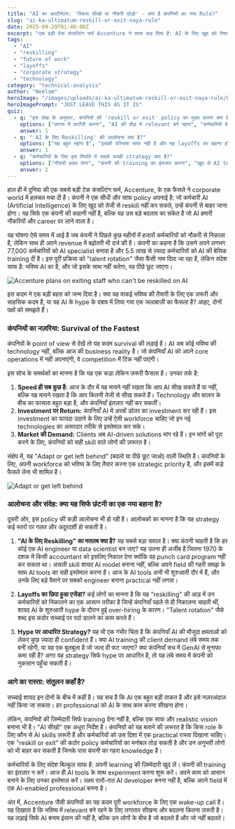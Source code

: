 ```yaml
---
title: "AI का अल्टीमेटम: 'स्किल सीखो या नौकरी छोड़ो' - क्या है कंपनियों का नया Rule?"
slug: "ai-ka-ultimatum-reskill-or-exit-naya-rule"
date: 2025-09-29T01:48:00Z
excerpt: "एक बड़ी टेक कंसल्टिंग फर्म Accenture ने साफ कह दिया है: AI के लिए खुद को तैयार करें, वरना बाहर जाने का रास्ता देखें। यह कदम corporate जगत में एक बड़ी बहस छेड़ गया है कि क्या यह भविष्य के लिए एक ज़रूरी कदम है या AI के hype पर आधारित एक जल्दबाज़ी का फैसला।"
tags:
  - "AI"
  - "reskilling"
  - "future of work"
  - "layoffs"
  - "corporate strategy"
  - "technology"
category: "technical-analysis"
author: "Neelam"
heroImage: "/images/uploads/ai-ka-ultimatum-reskill-or-exit-naya-rule/hero-image.jpg"
heroImagePrompt: "JUST LEAVE THIS AS IT IS"
quiz:
  - q: "इस लेख के अनुसार, कंपनियों की 'reskill or exit' policy का मुख्य कारण क्या है?"
    options: ["लागत में कटौती करना", "AI की दौड़ में relevant बने रहना", "कर्मचारियों के performance का मूल्यांकन करना"]
    answer: 1
  - q: "'AI के लिए Reskilling' की आलोचना क्या है?"
    options: ["यह बहुत महंगा है", "इसकी परिभाषा साफ नहीं है और यह layoffs का बहाना हो सकता है", "सभी कर्मचारी इसे नहीं सीख सकते"]
    answer: 1
  - q: "कर्मचारियों के लिए इस स्थिति में सबसे अच्छी strategy क्या है?"
    options: ["नौकरी बदल लेना", "कंपनी की training का इंतजार करना", "खुद से AI tools सीखना और इस्तेमाल करना शुरू कर देना"]
    answer: 2
---
```


हाल ही में दुनिया की एक सबसे बड़ी टेक कंसल्टिंग फर्म, Accenture, के एक फैसले ने corporate world में हलचल मचा दी है। कंपनी ने एक सीधी और साफ policy अपनाई है: जो कर्मचारी AI (Artificial Intelligence) के लिए खुद को तेजी से reskill नहीं कर सकते, उन्हें कंपनी से बाहर जाना होगा। यह सिर्फ एक कंपनी की कहानी नहीं है, बल्कि यह उस बड़े बदलाव का संकेत है जो AI हमारी नौकरियों और career पर लाने वाला है।

यह घोषणा ऐसे समय में आई है जब कंपनी ने पिछले कुछ महीनों में हजारों कर्मचारियों को नौकरी से निकाला है, लेकिन साथ ही अपने revenue में बढ़ोतरी भी दर्ज की है। कंपनी का कहना है कि उसने अपने लगभग 77,000 कर्मचारियों को AI specialist बनाया है और 5.5 लाख से ज़्यादा कर्मचारियों को AI की बेसिक training दी है। इस पूरी प्रक्रिया को "talent rotation" जैसा फैंसी नाम दिया जा रहा है, लेकिन संदेश साफ है: भविष्य AI का है, और जो इसके साथ नहीं चलेगा, वह पीछे छूट जाएगा।

![Accenture plans on exiting staff who can't be reskilled on AI](/images/uploads/ai-ka-ultimatum-reskill-or-exit-naya-rule/accenture-plans-on-exiting-staff.png)

इस कदम ने एक बड़ी बहस को जन्म दिया है। क्या यह वाकई भविष्य की तैयारी के लिए एक ज़रूरी और साहसिक कदम है, या यह AI के hype के दबाव में लिया गया एक जल्दबाज़ी का फैसला है? आइए, दोनों पक्षों को समझते हैं।

### कंपनियों का नज़रिया: Survival of the Fastest

कंपनियों के point of view से देखें तो यह कदम survival की लड़ाई है। AI अब कोई भविष्य की technology नहीं, बल्कि आज की business reality है। जो कंपनियाँ AI को अपने core operations में नहीं अपनाएंगी, वे competition में टिक नहीं पाएंगी।

इस सोच के समर्थकों का मानना है कि यह एक कड़ा लेकिन ज़रूरी फैसला है। उनका तर्क है:

1.  **Speed ही सब कुछ है:** आज के दौर में यह मायने नहीं रखता कि आप AI सीख सकते हैं या नहीं, बल्कि यह मायने रखता है कि आप कितनी तेजी से सीख सकते हैं। Technology और बाज़ार के बीच का फासला बहुत बड़ा है, और कंपनियाँ इंतज़ार नहीं कर सकतीं।
2.  **Investment पर Return:** कंपनियाँ AI में अरबों डॉलर का investment कर रही हैं। इस investment का फायदा उठाने के लिए उन्हें ऐसी workforce चाहिए जो इन नई technologies का असरदार तरीके से इस्तेमाल कर सके।
3.  **Market की Demand:** Clients अब AI-driven solutions मांग रहे हैं। इन मांगों को पूरा करने के लिए, कंपनियों को सही skill वाले लोगों की ज़रूरत है।

संक्षेप में, यह "Adapt or get left behind" (बदलो या पीछे छूट जाओ) वाली स्थिति है। कंपनियों के लिए, अपनी workforce को भविष्य के लिए तैयार करना एक strategic priority है, और इसमें कड़े फैसले लेना भी शामिल है।

![Adapt or get left behind](/images/uploads/ai-ka-ultimatum-reskill-or-exit-naya-rule/adapt-or-get-left-behind.jpg)

### आलोचना और संदेह: क्या यह सिर्फ छंटनी का एक नया बहाना है?

दूसरी ओर, इस policy की कड़ी आलोचना भी हो रही है। आलोचकों का मानना है कि यह strategy कई स्तरों पर गलत और अदूरदर्शी हो सकती है।

1.  **"AI के लिए Reskilling" का मतलब क्या है?**
    यह सबसे बड़ा सवाल है। क्या कंपनी चाहती है कि हर कोई एक AI engineer या data scientist बन जाए? यह उतना ही अजीब है जितना 1970 के दशक में किसी accountant को इसलिए निकाल देना क्योंकि वह punch card program नहीं कर सकता था। असली skill शायद AI model बनाना नहीं, बल्कि अपने field की गहरी समझ के साथ AI tools का सही इस्तेमाल करना है। आज के AI tools अभी भी शुरुआती दौर में हैं, और उनके लिए बड़े पैमाने पर सबको engineer बनाना practical नहीं लगता।

2.  **Layoffs का छिपा हुआ एजेंडा?**
    कई लोगों का मानना है कि यह "reskilling" की आड़ में उन कर्मचारियों को निकालने का एक आसान तरीका है जिन्हें कंपनियाँ पहले से ही निकालना चाहती थीं, शायद AI के शुरुआती hype के दौरान हुई over-hiring के कारण। "Talent rotation" जैसे शब्द इस कठोर सच्चाई पर पर्दा डालने का काम करते हैं।

3.  **Hype पर आधारित Strategy?**
    यह भी एक गंभीर चिंता है कि कंपनियाँ AI की मौजूदा क्षमताओं को लेकर कुछ ज़्यादा ही confident हैं। क्या AI training की client demand लंबे समय तक बनी रहेगी, या यह एक बुलबुला है जो जल्द ही फट जाएगा? क्या कंपनियाँ सच में GenAI से मुनाफा कमा रही हैं? अगर यह strategy सिर्फ hype पर आधारित है, तो यह लंबे समय में कंपनी को नुकसान पहुँचा सकती है।

### आगे का रास्ता: संतुलन कहाँ है?

सच्चाई शायद इन दोनों के बीच में कहीं है। यह सच है कि AI एक बहुत बड़ी ताकत है और इसे नज़रअंदाज़ नहीं किया जा सकता। हर professional को AI के साथ काम करना सीखना होगा।

लेकिन, कंपनियों की ज़िम्मेदारी सिर्फ training देना नहीं है, बल्कि एक साफ और realistic vision बनाना भी है। "AI सीखो" एक अधूरा निर्देश है। कंपनियों को यह बताने की ज़रूरत है कि किस role के लिए कौन से AI skills ज़रूरी हैं और कर्मचारियों को उस दिशा में एक practical रास्ता दिखाना चाहिए। एक "reskill or exit" की कठोर policy कर्मचारियों का मनोबल तोड़ सकती है और उन अनुभवी लोगों को भी बाहर कर सकती है जिनके पास कंपनी का गहरा knowledge है।

कर्मचारियों के लिए संदेश बिल्कुल साफ है: अपनी learning की ज़िम्मेदारी खुद लें। कंपनी की training का इंतज़ार न करें। आज ही AI tools के साथ experiment करना शुरू करें। अपने काम को आसान बनाने के लिए उनका इस्तेमाल करें। लक्ष्य रातों-रात AI developer बनना नहीं है, बल्कि अपने field में एक AI-enabled professional बनना है।

अंत में, Accenture जैसी कंपनियों का यह कदम पूरी workforce के लिए एक wake-up call है। यह दिखाता है कि भविष्य में relevant बने रहने के लिए लगातार सीखना और बदलना कितना ज़रूरी है। यह लड़ाई सिर्फ AI बनाम इंसान की नहीं है, बल्कि उन लोगों के बीच है जो बदलते हैं और जो नहीं बदलते।